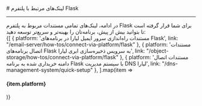 
<Layout>
# لینک‌های مرتبط با پلتفرم Flask 
<hr className="mb-2" />
در ادامه، لینک‌های تمامی مستندات مربوط به پلتفرم Flask برای شما قرار گرفته است تا بتوانید بیش از پیش، برنامه‌تان را بهینه‌تر و سریع‌تر توسعه دهید:
<div className='h-2' />
<div className="grid grid-cols-1 gap-4">
            {[
    { platform: 'مستندات راه‌اندازی سرور ایمیل لیارا در برنامه‌های Flask', link: "/email-server/how-tos/connect-via-platform/flask" },
    { platform: 'مستندات اتصال برنامه‌های Flask به سرویس ذخیره‌سازی ابری لیارا', link: "/object-storage/how-tos/connect-via-platform/flask" },
    { platform: 'مستندات اتصال دامنه خریداری شده به برنامه Flask با سیستم مدیریت DNS لیارا', link: "/dns-management-system/quick-setup" },
      ].map(item =>
    <Link href={item.link}>
    <Card className="flex cursor-pointer w-full items-center justify-between">
        <div className="flex items-center gap-3">
        <h4>
            {item.platform}
        </h4>
        </div>
        <GoArrowLeft className="ml-1" />
    </Card>
    </Link>
            )}
          </div>

</Layout>